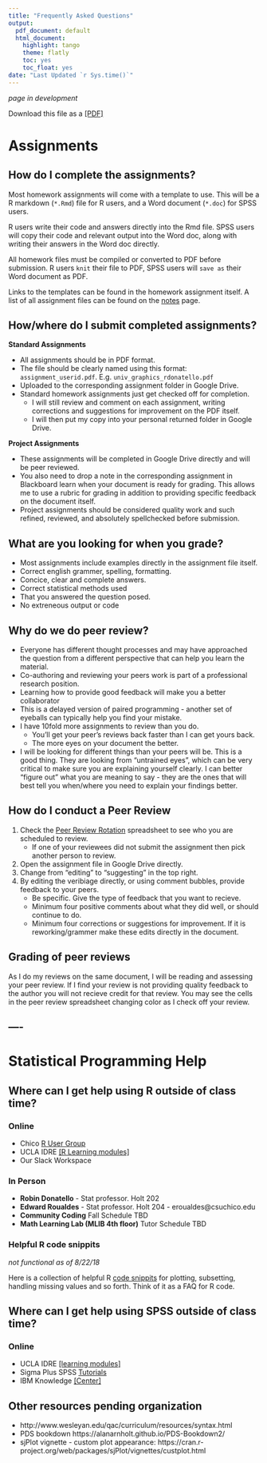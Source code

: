 ```yaml
---
title: "Frequently Asked Questions"
output:
  pdf_document: default
  html_document:
    highlight: tango
    theme: flatly
    toc: yes
    toc_float: yes
date: "Last Updated `r Sys.time()`"
---
```


_page in development_

Download this file as a [[PDF]](faq.pdf)

# Assignments

## How do I complete the assignments? 

Most homework assignments will come with a template to use. This will be a R markdown (`*.Rmd`) file for R users, and a Word document (`*.doc`) for SPSS users. 

R users write their code and answers directly into the Rmd file. SPSS users will copy their code and relevant output into the Word doc, along with writing their answers in the Word doc directly. 

All homework files must be compiled or converted to PDF before submission. R users `knit` their file to PDF, SPSS users will `save as` their Word document as PDF. 

Links to the templates can be found in the homework assignment itself. A list of all assignment files can be found on the [notes](notes.html) page. 
    
## How/where do I submit completed assignments? 

**Standard Assignments**

* All assignments should be in PDF format. 
* The file should be clearly named using this format: `assignment_userid.pdf`. E.g. `univ_graphics_rdonatello.pdf`
* Uploaded to the corresponding assignment folder in Google Drive. 
* Standard homework assignments just get checked off for completion. 
  - I will still review and comment on each assignment, writing corrections and suggestions for improvement on the PDF itself. 
  - I will then put my copy into your personal returned folder in Google Drive. 

**Project Assignments**

* These assignments will be completed in Google Drive directly and will be peer reviewed. 
* You also need to drop a note in the corresponding assignment in Blackboard learn when your document is ready for grading. This allows me to use a rubric for grading in addition to providing specific feedback on the document itself. 
* Project assignments should be considered quality work and such refined, reviewed, and absolutely spellchecked before submission. 


## What are you looking for when you grade? 

* Most assignments include examples directly in the assignment file itself. 
* Correct english grammer, spelling, formatting. 
* Concice, clear and complete answers. 
* Correct statistical methods used
* That you answered the question posed. 
* No extreneous output or code

## Why do we do peer review? 

* Everyone has different thought processes and may have approached the question from a different perspective that can help you learn the material. 
* Co-authoring and reviewing your peers work is part of a professional research position. 
* Learning how to provide good feedback will make you a better collaborator
* This is a delayed version of paired programming - another set of eyeballs can typically help you find your mistake. 
* I have 10fold more assignments to review than you do. 
    - You'll get your peer's reviews back faster than I can get yours back.
    - The more eyes on your document the better. 
* I will be looking for different things than your peers will be. This is a good thing. They are looking from "untrained eyes", which can be very critical to make sure you are explaining yourself clearly. I can better "figure out" what you are meaning to say  - they are the ones that will best tell you when/where you need to explain your findings better. 


## How do I conduct a Peer Review

1. Check the [Peer Review Rotation](https://docs.google.com/spreadsheets/d/1hjRLCwf-5lZNX-6jPs75WvtTOp3sKmuh10eiKfL6lm0/edit?usp=sharing) spreadsheet to see who you are scheduled to review. 
    - If one of your reviewees did not submit the assignment then pick another person to review. 
2. Open the assignment file in Google Drive directly. 
3. Change from "editing" to "suggesting" in the top right. 
4. By editing the veribiage directly, or using comment bubbles, provide feedback to your peers. 
    - Be specific. Give the type of feedback that you want to recieve. 
    - Minimum four positive comments about what they did well, or should continue to do.
    - Minimum four corrections or suggestions for improvement. If it is reworking/grammer make these edits directly in the document.  


## Grading of peer reviews

As I do my reviews on the same document, I will be reading and assessing your peer review. If I find your review is not providing quality feedback to the author you will not recieve credit for that review. You may see the cells in the peer review spreadsheet changing color as I check off your review.  

----
----

# Statistical Programming Help 

## Where can I get help using R outside of class time? 

### Online
* Chico [R User Group](https://groups.google.com/forum/#!forum/chico-rug)
* UCLA IDRE [[R Learning modules]](https://stats.idre.ucla.edu/r/modules/)
* Our Slack Workspace

### In Person
* **Robin Donatello** - Stat professor. Holt 202
* **Edward Roualdes** - Stat professor. Holt 204 - eroualdes@csuchico.edu
* **Community Coding** Fall Schedule TBD
* **Math Learning Lab (MLIB 4th floor)** Tutor Schedule TBD
    
    
### Helpful R code snippits

_not functional as of 8/22/18_

Here is a collection of helpful R [code snippits](snippits.html) for plotting, subsetting, handling missing values and so forth. Think of it as a FAQ for R code. 


## Where can I get help using SPSS outside of class time? 

### Online
* UCLA IDRE [[learning modules]](https://stats.idre.ucla.edu/spss/modules/)
* Sigma Plus SPSS [Tutorials](https://www.spss-tutorials.com/basics/)
* IBM Knowledge [[Center]](https://www.ibm.com/support/knowledgecenter/en/SSLVMB_24.0.0/statistics_spsstut_project_ddita-gentopic1.html)


## Other resources pending organization

* http://www.wesleyan.edu/qac/curriculum/resources/syntax.html
* PDS bookdown https://alanarnholt.github.io/PDS-Bookdown2/ 
* sjPlot vignette - custom plot appearance: https://cran.r-project.org/web/packages/sjPlot/vignettes/custplot.html 
